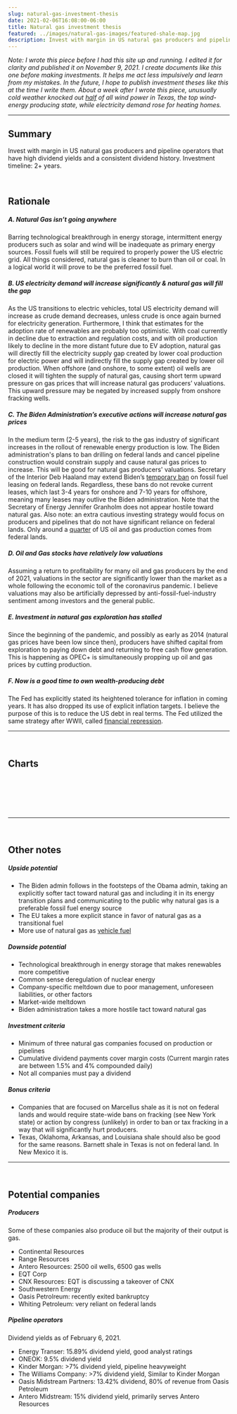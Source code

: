 ```yaml
---
slug: natural-gas-investment-thesis
date: 2021-02-06T16:08:00-06:00
title: Natural gas investment thesis
featured: ../images/natural-gas-images/featured-shale-map.jpg
description: Invest with margin in US natural gas producers and pipeline operators that have high dividend yields and a consistent dividend history.
---
```



_Note: I wrote this piece before I had this site up and running. I edited it for clarity and published it on November 9, 2021. I create documents like this one before making investments. It helps me act less impulsively and learn from my mistakes. In the future, I hope to publish investment theses like this at the time I write them. About a week after I wrote this piece, unusually cold weather knocked out [half](https://www.reuters.com/article/idUSKBN2AF066) of all wind power in Texas, the top wind-energy producing state, while electricity demand rose for heating homes._

---

<MdxImage
  fileName="featured-shale-map.jpg"
  alt="Figure 1: United States lower 48 shale map"
  caption="Figure 1: United States lower 48 shale plays. Most US fracking and natural gas production occurs in the areas highlighted in orange."
/>

## Summary

Invest with margin in US natural gas producers and pipeline operators that have high dividend yields and a consistent dividend history. Investment timeline: 2+ years.

<br />

## Rationale

##### A. Natural Gas isn’t going anywhere

Barring technological breakthrough in energy storage, intermittent energy producers such as solar and wind will be inadequate as primary energy sources. Fossil fuels will still be required to properly power the US electric grid. All things considered, natural gas is cleaner to burn than oil or coal. In a logical world it will prove to be the preferred fossil fuel.

##### B. US electricity demand will increase significantly & natural gas will fill the gap

As the US transitions to electric vehicles, total US electricity demand will increase as crude demand decreases, unless crude is once again burned for electricity generation. Furthermore, I think that estimates for the adoption rate of renewables are probably too optimistic. With coal currently in decline due to extraction and regulation costs, and with oil production likely to decline in the more distant future due to EV adoption, natural gas will directly fill the electricity supply gap created by lower coal production for electric power and will indirectly fill the supply gap created by lower oil production. When offshore (and onshore, to some extent) oil wells are closed it will tighten the supply of natural gas, causing short term upward pressure on gas prices that will increase natural gas producers’ valuations. This upward pressure may be negated by increased supply from onshore fracking wells.

<MdxImage
  fileName="net-electric-gen.jpg"
  alt="Figure 2"
  caption="Figure 2: Natural gas is poised to steal market share from coal, aided by clean-power policies."
/>

##### C. The Biden Administration’s executive actions will increase natural gas prices

In the medium term (2-5 years), the risk to the gas industry of significant increases in the rollout of renewable energy production is low. The Biden administration's plans to ban drilling on federal lands and cancel pipeline construction would constrain supply and cause natural gas prices to increase. This will be good for natural gas producers' valuations. Secretary of the Interior Deb Haaland may extend Biden’s [temporary ban](https://www.spglobal.com/platts/en/market-insights/latest-news/oil/012121-us-puts-new-oil-and-gas-leases-permits-on-federal-lands-on-hold-for-60-days) on fossil fuel leasing on federal lands. Regardless, these bans do not revoke current leases, which last 3-4 years for onshore and 7-10 years for offshore, meaning many leases may outlive the Biden administration. Note that the Secretary of Energy Jennifer Granholm does not appear hostile toward natural gas. Also note: an extra cautious investing strategy would focus on producers and pipelines that do not have significant reliance on federal lands. Only around a [quarter](https://www.instituteforenergyresearch.org/fossil-fuels/oil-and-gas-production-on-federal-land-falls-far-below-historic-norms/) of US oil and gas production comes from federal lands.

##### D. Oil and Gas stocks have relatively low valuations

Assuming a return to profitability for many oil and gas producers by the end of 2021, valuations in the sector are significantly lower than the market as a whole following the economic toll of the coronavirus pandemic. I believe valuations may also be artificially depressed by anti-fossil-fuel-industry sentiment among investors and the general public.

##### E. Investment in natural gas exploration has stalled

Since the beginning of the pandemic, and possibly as early as 2014 (natural gas prices have been low since then), producers have shifted capital from exploration to paying down debt and returning to free cash flow generation. This is happening as OPEC+ is simultaneously propping up oil and gas prices by cutting production.

<MdxImage
  fileName="investment-cycle.png"
  alt="Figure 3"
  maxWidth="600px"
  caption="Figure 3: The investment cycle for commodities industries. The oil & gas industry is experiencing depressed valuations and companies have reduced output and capital expenditures."
/>

##### F. Now is a good time to own wealth-producing debt

The Fed has explicitly stated its heightened tolerance for inflation in coming years. It has also dropped its use of explicit inflation targets. I believe the purpose of this is to reduce the US debt in real terms. The Fed utilized the same strategy after WWII, called [financial repression](https://en.wikipedia.org/wiki/Financial_repression#Examples).

---

<br />

## Charts

<MdxImage
  fileName="nat-gas-marketed-prod.png"
  alt="Figure 4"
  caption="Figure 4: US production of natural gas over time. Production picked up in the late 2000's with the fracking boom. Production fell in early 2020."
/>

<br />

<MdxImage
  fileName="nat-gas-consumption.png"
  alt="Figure 5"
  caption="Figure 5: US natural gas consumption over time. The COVID-19 pandemic does not seem to have had a discernable effect on natural gas consumption."
/>

<br />

<MdxImage
  fileName="hh-spot-prices.png"
  alt="Figure 6"
  caption="Figure 6: US natural gas prices over time. Prices were falling before global COVID-19 lockdowns began and have recovered somewhat since then."
/>

<br />

<MdxImage
  fileName="wti-prices.png"
  alt="Figure 7"
  caption="Figure 7: US oil prices over time. The pandemic's effect on oil prices is more clear than its effect on natural gas prices. Many oil wells also produce natural gas. When prices fall and oil wells are closed, some natural gas production comes offline too."
/>

---

<br />

## Other notes

##### Upside potential

- The Biden admin follows in the footsteps of the Obama admin, taking an explicitly softer tact toward natural gas and including it in its energy transition plans and communicating to the public why natural gas is a preferable fossil fuel energy source
- The EU takes a more explicit stance in favor of natural gas as a transitional fuel
- More use of natural gas as [vehicle fuel](https://www.reuters.com/article/us-amazon-engines-natural-gas-exclusive-idUSKBN2A52ML)

##### Downside potential

- Technological breakthrough in energy storage that makes renewables more competitive
- Common sense deregulation of nuclear energy
- Company-specific meltdown due to poor management, unforeseen liabilities, or other factors
- Market-wide meltdown
- Biden administration takes a more hostile tact toward natural gas

##### Investment criteria

- Minimum of three natural gas companies focused on production or pipelines
- Cumulative dividend payments cover margin costs (Current margin rates are between 1.5% and 4% compounded daily)
- Not all companies must pay a dividend

##### Bonus criteria

- Companies that are focused on Marcellus shale as it is not on federal lands and would require state-wide bans on fracking (see New York state) or action by congress (unlikely) in order to ban or tax fracking in a way that will significantly hurt producers.
- Texas, Oklahoma, Arkansas, and Louisiana shale should also be good for the same reasons. Barnett shale in Texas is not on federal land. In New Mexico it is.

---

<br />

## Potential companies

##### Producers

Some of these companies also produce oil but the majority of their output is gas.

- Continental Resources
- Range Resources
- Antero Resources: 2500 oil wells, 6500 gas wells
- EQT Corp
- CNX Resources: EQT is discussing a takeover of CNX
- Southwestern Energy
- Oasis Petrolreum: recently exited bankruptcy
- Whiting Petroleum: very reliant on federal lands

##### Pipeline operators

Dividend yields as of February 6, 2021.

- Energy Transer: 15.89% dividend yield, good analyst ratings
- ONEOK: 9.5% dividend yield
- Kinder Morgan: >7% dividend yield, pipeline heavyweight
- The Williams Company: >7% dividend yield, Similar to Kinder Morgan
- Oasis Midstream Partners: 13.42% dividend, 80% of revenue from Oasis Petroleum
- Antero Midstream: 15% dividend yield, primarily serves Antero Resources
